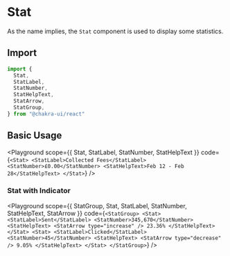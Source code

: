 

#  Stat

As the name implies, the `Stat` component is used to display some statistics.





## Import

```js
import {
  Stat,
  StatLabel,
  StatNumber,
  StatHelpText,
  StatArrow,
  StatGroup,
} from "@chakra-ui/react"
```

## Basic Usage

<Playground
scope={{ Stat, StatLabel, StatNumber, StatHelpText }}
code={`
<Stat>
  <StatLabel>Collected Fees</StatLabel>
  <StatNumber>£0.00</StatNumber>
  <StatHelpText>Feb 12 - Feb 28</StatHelpText>
</Stat>
`}
/>

### Stat with Indicator

<Playground
scope={{ StatGroup, Stat, StatLabel, StatNumber, StatHelpText, StatArrow }}
code={`
<StatGroup>
  <Stat>
    <StatLabel>Sent</StatLabel>
    <StatNumber>345,670</StatNumber>
    <StatHelpText>
      <StatArrow type="increase" />
      23.36%
    </StatHelpText>
  </Stat>
  <Stat>
    <StatLabel>Clicked</StatLabel>
    <StatNumber>45</StatNumber>
    <StatHelpText>
      <StatArrow type="decrease" />
      9.05%
    </StatHelpText>
  </Stat>
</StatGroup>
`}
/>
